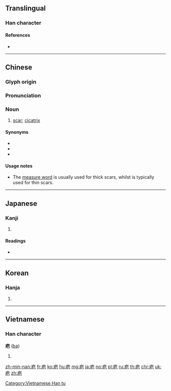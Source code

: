 {{character info/new}}
==Translingual==

===Han character===
{{Han char|rn=104|rad=疒|as=04|sn=9|four=00117|canj=KAU|ids=⿸疒巴}}

====References====
* {{Han ref|kx=0769.310|dkj=22051|dj=1180.050|hdz=42664.010|uh=75A4|ud=30116|bh=ACCD|bd=44237}}

----

==Chinese==
{{zh-forms}}

===Glyph origin===
{{Han etym}}

===Pronunciation===
{{zh-pron
|m=bā
|c=baa1
|h=pfs=pâ
|md=
|mn=pa
|w=
|mc=
|oc=y
|cat=n
}}

===Noun===
{{zh-noun}}

# [[scar]]; [[cicatrix]] {{zh-mw|m:道|m:條}}

====Synonyms====
* {{zh-l|疤痕}}
* {{zh-l|傷疤}}
* {{zh-l|傷痕}}

====Usage notes====
* The [[measure word]] {{zh-l|道}} is usually used for thick scars, whilst {{zh-l|條}} is typically used for thin scars.

----

==Japanese==

===Kanji===
{{ja-kanji|grade=|rs=疒04}}

# {{defn|lang=ja|sort=疒04}}

====Readings====
* {{ja-readings|on=[[は]] (ha), [[へ]] (he)|kun=[[やまい]] (yamai)|nanori=}}

----

==Korean==

===Hanja===
{{ko-hanja|hangeul=파|eumhun=|rv=pa|mr=p'a|y=pha}}

# {{defn|lang=ko|sort=疒04}}

----

==Vietnamese==

===Han character===
'''疤''' ([[ba]])

# {{defn|lang=vi}}

[[Category:Vietnamese Han tu]]

[[zh-min-nan:疤]]
[[fr:疤]]
[[ko:疤]]
[[hu:疤]]
[[mg:疤]]
[[ja:疤]]
[[no:疤]]
[[pl:疤]]
[[ru:疤]]
[[th:疤]]
[[chr:疤]]
[[uk:疤]]
[[zh:疤]]